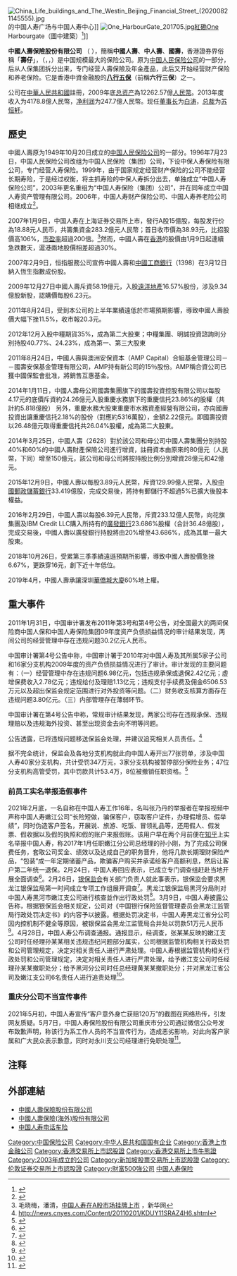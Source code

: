{{Not|中銀人壽}}
{{Otheruses|subject=中國大陸的中國人壽保險公司 |other=台灣的中國人壽保險公司|中國人壽保險 (台灣)}}
{{Infobox company
|name = 中國人壽保險股份有限公司
|name_en = China Life Insurance Company Limited
|company_logo = 
|company_type = [[國有企業|國有企業]]
|company_slogan = 相知多年 值得托付
|predecessor = 中国人民保险公司、中保人寿保险有限公司|
|local_code_name = CN
|local_code = 9110000071092841XX
|foundation = 1996年7月23日（前身）<br>{{start date and age|2003}}（现今）
|location = {{CHN}}[[北京市|北京市]][[西城区|西城区]]金融大街16号中國人壽广场A座12樓
|industry = [[人壽保險|人壽保險]]、[[财产保险|财产保险]]、[[养老保险|养老保险]]
|key_people = 董事长：[[白涛_(1963年)|白涛]]<br />总裁：[[苏恒轩|苏恒轩]]
|sales = 
|profit = 
|asset = 
|market_value = 
|num_employees = 
|revenue = 
|products = 
|homepage = [http://www.e-chinalife.com/ 中國人壽保險股份]
|major_shareholder =
* [[中国人寿保险_(集团)_公司|中国人寿保险 (集团) 公司]]68.37 %  
* [[香港中央结算_(代理人)_有限公司|香港中央结算 (代理人) 有限公司]]25.73%  
}}
[[File:China_Life_buildings_and_The_Westin_Beijing_Financial_Street_(20200821145555).jpg|thumb]]的中国人寿广场与中国人寿中心]]
[[File:One_HarbourGate_201705.jpg|thumb]][[紅磡|紅磡]]One Harbourgate（圖中建築）<ref>{{Cite web |url=https://www.wheelockpropertieshk.com/press/2015.11.12/press%20release_OHG_CLIO_20151112.pdf |title=中國人壽保險（海外）股份有限公司購入會德豐 One HarbourGate全幢全海景商廈及商舖 |accessdate=2015-12-12 |archive-date=2020-11-04 |archive-url=https://web.archive.org/web/20201104160752/https://www.wheelockpropertieshk.com/press/2015.11.12/press%20release_OHG_CLIO_20151112.pdf |dead-url=no }}</ref>]]

'''中國人壽保險股份有限公司''' （{{lang-en|'''China Life Insurance Company Limited'''}} ），簡稱'''中國人壽'''、'''中人壽'''、'''國壽'''，香港證券界俗稱「'''壽仔'''」，（{{sehk|2628}}，{{nyse|LFC}}，{{sse|601628}}）是中国规模最大的保险公司。原为[[中国人民保险公司|中国人民保险公司]]的一部分，后从人保集团拆分出来，专门经营人壽保險及年金產品，此后又开始经营财产保险和养老保险。它是香港中資金融股的'''[[八行五保|八行五保]]'''（前稱'''六行三保'''）之一。

公司在[[中華人民共和國|中華人民共和國]]註冊，2009年底[[总资产|总资产]]為12262.57億[[人民幣|人民幣]]。2013年度收入为4178.8億人民幣，[[净利润|净利润]]为247.7億人民幣。现任[[董事长|董事长]]为[[白涛_(1963年)|白涛]]，[[总裁|总裁]]为[[苏恒轩|苏恒轩]]。

==歷史==
中國人壽原为1949年10月20日成立的[[中国人民保险公司|中国人民保险公司]]的一部分。1996年7月23日，中国人民保险公司改组为中国人民保险（集团）公司，下设中保人寿保险有限公司，专门经营人寿保险。1999年，由于国家规定经营财产保险的公司不能经营长期寿险，于是经过权衡，将主抓寿险的中保人寿拆分出去，单独成立“中国人寿保险公司”，2003年更名重组为“中国人寿保险（集团）公司”，并在同年成立中国人寿资产管理有限公司。2006年，中国人寿财产保险公司、中国人寿养老险公司相继成立<ref>{{Cite web|url=https://www.chinalife.com.cn/zhuzhan/history/fazhanlicheng/|title=发展历程-辉煌国寿|accessdate=|author=|date=|publisher=|archive-date=2018-11-21|archive-url=https://web.archive.org/web/20181121105426/http://www.chinalife.com.cn/zhuzhan/history/fazhanlicheng/|dead-url=no}}</ref>。

2007年1月9日，中国人寿在上海证券交易所上市，發行A股15億股，每股发行价為18.88元人民币，共籌集資金283.2億元人民幣；首日收市價為38.93元，比招股價高106%，[[市盈率|市盈率]]超過200倍。<ref>毛晓梅，潘清，[http://news.xinhuanet.com/stock/2007-01/09/content_5583110.htm 中国人寿在A股市场挂牌上市] {{Wayback|url=http://news.xinhuanet.com/stock/2007-01/09/content_5583110.htm |date=20161106124137 }}，新华网</ref>然而，中國人壽在[[香港交易所|香港]]的股價由1月9日起連續急跌數天，滬港兩地股價相差超過30%。

2007年2月9日，恒指服務公司宣佈中國人壽和[[中國工商銀行|中國工商銀行]]（1398）在3月12日納入恆生指數成份股。

2009年12月27日中國人壽斥資58.19億元，入股[[遠洋地產|遠洋地產]]16.57%股份，涉及9.34億股新股，認購價每股6.23元。

2011年8月24日，受到本公司的上半年業績遠低於市場預期影響，導致中國人壽股價大幅下挫11.5%，收市報20.3元。

2012年12月入股中糧期貨35%，成為第二大股東；中糧集團、明誠投資諮詢則分別持股40.77%、24.23%，成為第一、第三大股東

2011年8月24日，中國人壽與澳洲安保資本（AMP Capital）合組基金管理公司－－國壽安保基金管理有限公司，AMP持有新公司的15％股份。AMP稱合資公司已獲中國保監會批准，將銷售互惠基金。

2014年1月11日，中國人壽母公司國壽集團旗下的國壽投資控股有限公司以每股4.17元的底價斥資約24.26億元入股重慶水務旗下的重慶信托23.86%的股權（共計約5.818億股）
另外，重慶水務大股東重慶市水務資產經營有限公司，亦向國壽投資出讓重慶信托2.18%的股份（對應約5316萬股），金額2.22億元。即國壽投資以26.48億元取得重慶信托共26.04%股權，成為第二大股東。

2014年3月25日，中國人壽（2628）對於該公司和母公司中國人壽集團分別持股40%和60%的中國人壽財產保險公司進行增資，註冊資本由原來的80億元（人民幣，下同）增至150億元，該公司和母公司將按持股比例分別增資28億元和42億元。

2015年12月9日，中國人壽以每股3.89元人民幣，斥資129.99億人民幣，入股[[中國郵政儲蓄銀行|中國郵政儲蓄銀行]]33.419億股，完成交易後，將持有郵儲行不超過5%已擴大後股本權益。

2016年2月29日，中國人壽以每股6.39元人民幣，斥資233.12億人民幣，向花旗集團及IBM Credit LLC購入所持有的[[廣發銀行|廣發銀行]]23.686%股權（合計36.48億股），完成交易後，中國人壽以廣發銀行持股將由20%增至43.686%，成為其單一最大股東。

2018年10月26日，受累第三季季績遠遜預期所影響，導致中國人壽股價急挫6.67%，更跌穿16元，創下近十年低位。

2019年4月，中國人壽承讓深圳[[華僑城大廈|華僑城大廈]]60%地上權。

==重大事件==
2011年1月31日，中国审计署发布2011年第3号和第4号公告，对全国最大的两间保险商中国人保和中国人寿保险集团09年度资产负债损益情况的审计结果发现，两间公司的经营管理中存在违规问题30.2亿元人民币。

中国审计署第4号公告中称，中国审计署于2010年对中国人寿及其所属5家子公司和16家分支机构2009年度的资产负债损益情况进行了审计。审计发现的主要问题有：（一）经营管理中存在违规问题6.98亿元，包括违规承保或退保2.42亿元；虚增保费收入2.78亿元；违规给付及理赔1.13亿元；违规支付手续费及佣金6506.53万元以及超出保监会规定范围进行对外投资等问题。（二）财务收支核算方面存在违规问题3.80亿元。（三）内部管理存在薄弱环节。

中国审计署在第4号公告中称，常规审计结果发现，两家公司存在违规承保、违规理赔以及违规海外投资、甚至出现资金去向不明等问题。

公告透露，已将违规问题移送保监会处理，并建议追究相关人员责任。<ref>http://news.cnyes.com/Content/20110201/KDUY11SRAZ4H6.shtml</ref>

据不完全统计，保监会及各地分支机构就此向中国人寿开出77张罚单，涉及中国人寿40家分支机构，共计受罚347万元，3家分支机构被暂停部分保险业务；47位分支机构高管受罚，其中罚款共计53.4万，8位被撤销任职资格。<ref>{{Cite web |url=http://finance.sina.com.cn/money/insurance/bxdt/20110210/05429353278.shtml |title=存档副本 |accessdate=2016-04-29 |archive-date=2020-11-04 |archive-url=https://web.archive.org/web/20201104124850/http://finance.sina.com.cn/money/insurance/bxdt/20110210/05429353278.shtml |dead-url=no }}</ref>

===前员工实名举报造假事件===
2021年2月底，一名自称在中国人寿工作16年，名叫张乃丹的举报者在举报视频中声称中国人寿嫩江公司“长险短做，骗保客户，窃取客户证件，办理假增员、假举绩”，同时伪造客户签名，开展说、旅游、吃饭、冒领礼品等，还用假人、假发票、假收据以及假的执照和假的账户来报假账。该用户早在两个月前便在[[知乎|知乎]]上实名举报中国人寿，称2017年1月任职嫩江分公司总经理的孙小刚，为了完成公司保费任务，套取公司奖金、绩效以及达成自己的职务晋升，他将几款长期理财保险产品，“包装”成一年定期储蓄产品，欺骗客户购买并承诺给客户高额利息，然后让客户第二年统一退保。2月24日，中国人寿回应表示，已成立专门调查组赶赴当地开展全面调查<ref>{{cite news |title=中国两保险公司被举报有职员造假 |url=https://www.zaobao.com.sg/realtime/china/story20210225-1126808 |accessdate=2021-02-26 |work=联合早报 |date=2021-02-25 |language=zh-Hans |archive-date=2021-05-10 |archive-url=https://web.archive.org/web/20210510141116/https://www.zaobao.com.sg/realtime/china/story20210225-1126808 }}</ref>。2月26日，[[银保监会|银保监会]]有关部门负责人就此事表示，银保监会要求黑龙江银保监局第一时间成立专项工作组展开调查<ref>{{cite news |title=银保监会回应国寿被举报：全面排查，依法严处 |url=https://finance.sina.com.cn/money/bank/2021-02-26/doc-ikftssap8962895.shtml |accessdate=2021-02-26 |work=银保监会 |date=2021-02-26 |archive-date=2021-05-10 |archive-url=https://web.archive.org/web/20210510135921/https://finance.sina.com.cn/money/bank/2021-02-26/doc-ikftssap8962895.shtml }}</ref>。黑龙江银保监局黑河分局則对中国人寿黑河市嫩江支公司进行核查並作出行政处罚<ref>{{cite news |title=银保监会回应“中国人寿被曝大量造假” |url=https://www.thepaper.cn/newsDetail_forward_11487788 |accessdate=2021-02-27 |archive-date=2021-05-10 |archive-url=https://web.archive.org/web/20210510141127/https://www.thepaper.cn/newsDetail_forward_11487788 }}</ref>。3月9日，中国人寿披露公告称，根据银保监会相关规定，公司对《中国银行保险监督管理委员会黑龙江监管局行政处罚决定书》的内容予以披露。根据处罚决定书，中国人寿黑龙江省分公司因内控机制不健全等原因，被银保监会黑龙江监管局合并处以罚款51万元人民币<ref>{{cite news |title=中国人寿自曝一分公司被罚51万：涉内控机制不健全 |url=http://finance.eastmoney.com/a/202103091837023760.html |accessdate=2021-03-10 |work=中新经纬 |date=2021-03-09 |archive-date=2021-05-10 |archive-url=https://web.archive.org/web/20210510140007/http://finance.eastmoney.com/a/202103091837023760.html }}</ref>。4月28日，中国人寿公布调查通报。通报显示，经调查，张某某反映的嫩江支公司时任经理孙某某相关违规违纪问题部分属实，公司根据监管机构相关行政处罚和公司管理规定，决定对相关责任人进行严肃处理。中国人寿根据监管机构相关行政处罚和公司管理规定，决定对相关责任人进行严肃处理，给予嫩江支公司时任经理孙某某撤职处分；给予黑河分公司时任总经理黄某某撤职处分；并对黑龙江省公司及嫩江支公司6名责任人进行追责处理<ref>{{cite news |title=中国人寿公布前员工举报调查结果：部分属实、2人撤职、6人追责 |url=https://www.yicai.com/news/101037053.html |accessdate=2021-04-28 |work=第一财经 |date=2021-04-28 |archive-date=2021-05-10 |archive-url=https://web.archive.org/web/20210510141534/https://www.yicai.com/news/101037053.html }}</ref>。

===重庆分公司不当宣传事件===
2021年5月初，中国人寿宣传“客户意外身亡获赔120万”的截图在网络热传，引发网友质疑。5月7日，中国人寿保险股份有限公司重庆市分公司通过微信公众号发布致歉声明，称该行为系工作人员的不当宣传行为，造成恶劣影响，对此向客户家属和广大民众表示歉意，同时对永川支公司经理进行免职处理<ref>{{cite news |title=中国人寿就不当宣传致歉：对支公司经理进行免职处理 |url=https://finance.sina.com.cn/tech/2021-05-07/doc-ikmyaawc3942508.shtml |accessdate=2021-05-07 |work=中国新闻网 |date=2021-05-07 |archive-date=2021-05-07 |archive-url=https://web.archive.org/web/20210507145527/https://finance.sina.com.cn/tech/2021-05-07/doc-ikmyaawc3942508.shtml }}</ref>。

== 注释 ==
{{Reflist}}

== 外部連結 ==
{{commonscat|China Life Insurance Company}}
*[http://www.e-chinalife.com/ 中國人壽保險股份有限公司]{{Wayback|url=http://www.e-chinalife.com/ |date=20201210102200 }}
*[http://www.chinalife.com.hk/ 中國人壽保險(海外)股份有限公司]{{Wayback|url=http://www.chinalife.com.hk/ |date=20201201231150 }}
*[https://web.archive.org/web/20101026075535/http://www.4008007007.org/ 中国人寿电话车险]

{{SSE 50}}
{{Hang Seng Index Constituent Stocks}}
{{Hang Seng China Enterprises Index}}
{{Hang Seng China 50 Index}}
{{Hang Seng China H-Financials Index}}
{{主要保险公司}}
{{中国保险业}}
{{Authority control}}
{{CSI-300}}

[[Category:中国保险公司|Category:中国保险公司]]
[[Category:中华人民共和国国有企业|Category:中华人民共和国国有企业]]
[[Category:香港上市金融公司|Category:香港上市金融公司]]
[[Category:香港交易所上市認股證|Category:香港交易所上市認股證]]
[[Category:香港交易所上市牛熊證|Category:香港交易所上市牛熊證]]
[[Category:2003年成立的公司|Category:2003年成立的公司]]
[[Category:新加坡股票交易所上市認股證|Category:新加坡股票交易所上市認股證]]
[[Category:伦敦证券交易所上市認股證|Category:伦敦证券交易所上市認股證]]
[[Category:財富500強公司|Category:財富500強公司]]
[[Category:中国人寿保险|]]